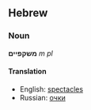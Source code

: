 ==Hebrew==
===Noun===
'''משקפיים''' ''m pl''

====Translation====
*English: [[spectacles]]
*Russian: [[очки]] 
<!--
==Multilingual links== 
*[[Russian]]: משקיעים במשקפיים Хаим и Мишка
-->